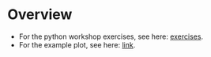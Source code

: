 

# Overview 

- For the python workshop exercises, see here: [exercises](py-intro/exercises.qmd).
- For the example plot, see here: [link](py-intro/plot.qmd).

<!-- - For additional exercises, see here: [additional exercises](py-intro/additional_exercises.qmd). -->

